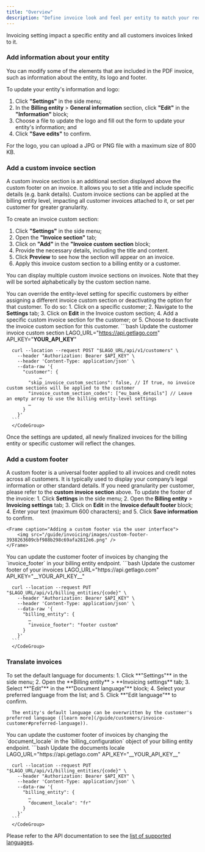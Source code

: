 ```yaml
---
title: "Overview"
description: "Define invoice look and feel per entity to match your requierement."
---
```


Invoicing setting impact a specific entity and all customers invoices linked to it. 

### Add information about your entity
You can modify some of the elements that are included in the PDF invoice, such as information about the entity, its logo and footer.

To update your entity's information and logo:
1. Click **"Settings"** in the side menu;
2. In the **Billing entity** > **General information** section, click **"Edit"** in the **"Information"** block;
3. Choose a file to update the logo and fill out the form to update your entity's information; and
4. Click **"Save edits"** to confirm.

<Info>
For the logo, you can upload a JPG or PNG file with a maximum size of 800 KB.
</Info>

### Add a custom invoice section[](#add-custom-invoice-section "Direct link to heading")
A custom invoice section is an additional section displayed above the custom footer on an invoice. 
It allows you to set a title and include specific details (e.g. bank details). 
Custom invoice sections can be applied at the billing entity level, impacting all customer invoices attached to it, or set per customer for greater granularity.

To create an invoice custom section:
1. Click **"Settings"** in the side menu;
2. Open the **"Invoice section"** tab;
3. Click on **"Add"** in the **"Invoice custom section** block;
4. Provide the necessary details, including the title and content.
5. Click **Preview** to see how the section will appear on an invoice.
6. Apply this invoice custom section to a billing entity or a customer.


<Info>
You can display multiple custom invoice sections on invoices. Note that they will be sorted alphabetically by the custom section name.
</Info>

You can override the entity-level setting for specific customers by either assigning a different invoice custom section or deactivating the option for that customer. To do so:
<Tabs>
  <Tab title="Dashboard">
    1. Click on a specific customer;
    2. Navigate to the **Settings** tab;
    3. Click on **Edit** in the Invoice custom section;
    4. Add a specific custom invoice section for the customer; or
    5. Choose to deactivate the invoice custom section for this customer.
  </Tab>
  <Tab title="API">
      <CodeGroup>
      ```bash Update the customer invoice custom section
      LAGO_URL="https://api.getlago.com"
      API_KEY="__YOUR_API_KEY__"

      curl --location --request POST "$LAGO_URL/api/v1/customers" \
        --header "Authorization: Bearer $API_KEY" \
        --header 'Content-Type: application/json' \
        --data-raw '{
          "customer": {
		        …
            "skip_invoice_custom_sections": false, // If true, no invoice custom sections will be applied to the customer
            "invoice_custom_section_codes": ["eu_bank_details"] // Leave an empty array to use the billing entity-level settings
            …
          }
        }'
      ```
      </CodeGroup>
  </Tab>
</Tabs>

Once the settings are updated, all newly finalized invoices for the billing entity or specific customer will reflect the changes.



### Add a custom footer
A custom footer is a universal footer applied to all invoices and credit notes across all customers. 
It is typically used to display your company’s legal information or other standard details.
If you need granularity per customer, please refer to the **custom invoice section** above.
<Tabs>
  <Tab title="Dashboard">
    To update the footer of the invoice:
    1. Click **Settings** in the side menu;
    2. Open the **Billing entity** > **Invoicing settings** tab;
    3. Click on **Edit** in the **Invoice default footer** block;
    4. Enter your text (maximum 600 characters); and
    5. Click **Save information** to confirm.

    <Frame caption="Adding a custom footer via the user interface">
        <img src="/guide/invoicing/images/custom-footer-3938263609cbf988b298c69afa2812e6.png" />
    </Frame>
  </Tab>
  <Tab title="API">
      You can update the customer footer of invoices by changing the `invoice_footer` in your billing entity endpoint.
      <CodeGroup>
      ```bash Update the customer footer of your invoices
      LAGO_URL="https://api.getlago.com"
      API_KEY="__YOUR_API_KEY__"

      curl --location --request PUT "$LAGO_URL/api/v1/billing_entities/{code}" \
        --header "Authorization: Bearer $API_KEY" \
        --header 'Content-Type: application/json' \
        --data-raw '{
          "billing_entity": {
            …
            "invoice_footer": "footer custom"
          }
        }'
      ```
      </CodeGroup>
  </Tab>
</Tabs>

### Translate invoices

<Tabs>
  <Tab title="Dashboard">
      To set the default language for documents:
      1. Click **"Settings"** in the side menu;
	    2. Open the **Billing entity** > **Invoicing settings** tab;
      3. Select **"Edit"** in the **"Document language"** block;
      4. Select your preferred language from the list; and
      5. Click **"Edit language"** to confirm.

      The entity's default language can be overwritten by the customer's preferred language ([learn more](/guide/customers/invoice-customer#preferred-language)).
  </Tab>
  <Tab title="API">
      You can update the customer footer of invoices by changing the `document_locale` in the `billing_configuration` object of your billing entity endpoint.
      <CodeGroup>
      ```bash Update the documents locale
      LAGO_URL="https://api.getlago.com"
      API_KEY="__YOUR_API_KEY__"

      curl --location --request PUT "$LAGO_URL/api/v1/billing_entities/{code}" \
        --header "Authorization: Bearer $API_KEY" \
        --header 'Content-Type: application/json' \
        --data-raw '{
          "billing_entity": {
            …
            "document_locale": "fr"
          }
        }'
      ```
      </CodeGroup>
  </Tab>
</Tabs>

Please refer to the API documentation to see the [list of supported languages](/api-reference/resources/locales).